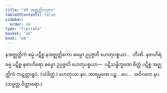 ```yaml
---
title: "45 အဇ္ဈတ္တိကဒုက"
tableOfContents: false
sidebar:
  order: 46
type: "tipitaka"
basket: "ab"
book: "p8"
---
```



<DynamicBreadcrumb />

<Division number="64" book="p8" e="ch" v="40" p="95">

<Paragraph number="196" book="p8">
နအဇ္ဈတ္တိကံ ဓမ္မံ ပဋိစ္စ နအဇ္ဈတ္တိကော ဓမ္မော ဥပ္ပဇ္ဇတိ ဟေတုပစ္စယာ…  တီဏိ.
</Paragraph>

<Paragraph number="197" book="p8">
နဗာဟိရံ ဓမ္မံ ပဋိစ္စ နဗာဟိရော ဓမ္မော ဥပ္ပဇ္ဇတိ ဟေတုပစ္စယာ—  ပဋိသန္ဓိက္ခဏေ စိတ္တံ ပဋိစ္စ အဇ္ဈတ္တိကံ ကဋတ္တာရူပံ. (သံခိတ္တံ.)
</Paragraph>

<Paragraph number="198" book="p8">
ဟေတုယာ နဝ, အာရမ္မဏေ ပဉ္စ …ပေ…  အဝိဂတေ နဝ. (သဗ္ဗတ္ထ ဝိတ္ထာရော.)
</Paragraph>
</Division>